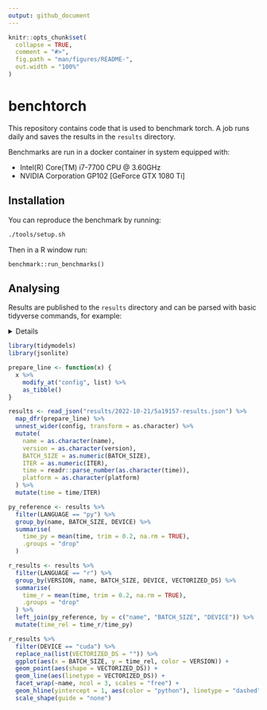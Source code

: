 ```yaml
---
output: github_document
---
```


<!-- README.md is generated from README.Rmd. Please edit that file -->

```r
knitr::opts_chunk$set(
  collapse = TRUE,
  comment = "#>",
  fig.path = "man/figures/README-",
  out.width = "100%"
)
```


# benchtorch

<!-- badges: start -->
<!-- badges: end -->

This repository contains code that is used to benchmark torch.
A job runs daily and saves the results in the `results` directory.

Benchmarks are run in a docker container in system equipped with:

- Intel(R) Core(TM) i7-7700 CPU @ 3.60GHz
- NVIDIA Corporation GP102 [GeForce GTX 1080 Ti]

## Installation

You can reproduce the benchmark by running:

```sh
./tools/setup.sh
```

Then in a R window run:

```
benchmark::run_benchmarks()
```

## Analysing

Results are published to the `results` directory and can be parsed with 
basic tidyverse commands, for example:

<details>

```r
library(tidymodels)
library(jsonlite)

prepare_line <- function(x) {
  x %>%
    modify_at("config", list) %>%
    as_tibble()
}

results <- read_json("results/2022-10-21/5a19157-results.json") %>%
  map_dfr(prepare_line) %>%
  unnest_wider(config, transform = as.character) %>%
  mutate(
    name = as.character(name),
    version = as.character(version),
    BATCH_SIZE = as.numeric(BATCH_SIZE),
    ITER = as.numeric(ITER),
    time = readr::parse_number(as.character(time)),
    platform = as.character(platform)
  ) %>%
  mutate(time = time/ITER)

py_reference <- results %>%
  filter(LANGUAGE == "py") %>%
  group_by(name, BATCH_SIZE, DEVICE) %>%
  summarise(
    time_py = mean(time, trim = 0.2, na.rm = TRUE),
    .groups = "drop"
  )

r_results <- results %>%
  filter(LANGUAGE == "r") %>%
  group_by(VERSION, name, BATCH_SIZE, DEVICE, VECTORIZED_DS) %>%
  summarise(
    time_r = mean(time, trim = 0.2, na.rm = TRUE),
    .groups = "drop"
  ) %>%
  left_join(py_reference, by = c("name", "BATCH_SIZE", "DEVICE")) %>%
  mutate(time_rel = time_r/time_py)

r_results %>%
  filter(DEVICE == "cuda") %>%
  replace_na(list(VECTORIZED_DS = "")) %>%
  ggplot(aes(x = BATCH_SIZE, y = time_rel, color = VERSION)) +
  geom_point(aes(shape = VECTORIZED_DS)) +
  geom_line(aes(linetype = VECTORIZED_DS)) +
  facet_wrap(~name, ncol = 3, scales = "free") +
  geom_hline(yintercept = 1, aes(color = "python"), linetype = "dashed") +
  scale_shape(guide = "none")
```

</details>

```r
library(tidymodels)
library(jsonlite)

prepare_line <- function(x) {
  x %>%
    modify_at("config", list) %>%
    as_tibble()
}

results <- read_json("results/2022-10-21/5a19157-results.json") %>%
  map_dfr(prepare_line) %>%
  unnest_wider(config, transform = as.character) %>%
  mutate(
    name = as.character(name),
    version = as.character(version),
    BATCH_SIZE = as.numeric(BATCH_SIZE),
    ITER = as.numeric(ITER),
    time = readr::parse_number(as.character(time)),
    platform = as.character(platform)
  ) %>%
  mutate(time = time/ITER)

py_reference <- results %>%
  filter(LANGUAGE == "py") %>%
  group_by(name, BATCH_SIZE, DEVICE) %>%
  summarise(
    time_py = mean(time, trim = 0.2, na.rm = TRUE),
    .groups = "drop"
  )

r_results <- results %>%
  filter(LANGUAGE == "r") %>%
  group_by(VERSION, name, BATCH_SIZE, DEVICE, VECTORIZED_DS) %>%
  summarise(
    time_r = mean(time, trim = 0.2, na.rm = TRUE),
    .groups = "drop"
  ) %>%
  left_join(py_reference, by = c("name", "BATCH_SIZE", "DEVICE")) %>%
  mutate(time_rel = time_r/time_py)

r_results %>%
  filter(DEVICE == "cuda") %>%
  replace_na(list(VECTORIZED_DS = "")) %>%
  ggplot(aes(x = BATCH_SIZE, y = time_rel, color = VERSION)) +
  geom_point(aes(shape = VECTORIZED_DS)) +
  geom_line(aes(linetype = VECTORIZED_DS)) +
  facet_wrap(~name, ncol = 3, scales = "free") +
  geom_hline(yintercept = 1, aes(color = "python"), linetype = "dashed") +
  scale_shape(guide = "none")
```
